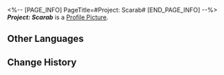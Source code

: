 <%-- [PAGE_INFO]
PageTitle=#Project: Scarab#
[END_PAGE_INFO] --%>
{{Item Infobox
|title       = ''Project: Scarab''
|id          = 140423
|image       = Item ''Project- Scarab''.png
|type        = Mission Item
|invCategory = Missions
|rarity      = 3
|effect      = 
|description = Bocchi's "Precious Proposal." You're uncertain whether it'll see any use.
}}
'''''Project: Scarab''''' is a [[Profile Picture]].

==Other Languages==
{{Other Languages
|en   = ''Project: Scarab''
|zhs  = 《圣甲虫计划》
|zht  = 《聖甲蟲計畫》
|ja   = 『スカラベシール計画』
|ko   = ≪스카라브 계획≫
|es   = «Proyecto Escarabajo»
|fr   = ''Projet scarabée''
|ru   = «План: Скарабей»
|th   = "โปรเจกต์สคารับ"
|vi   = Kế Hoạch Bọ Cánh Cứng
|de   = „Projekt: Skarabäus“
|id   = "Proyek Kumbang Suci"
|pt   = Projeto: Escaravelho
}}

==Change History==
{{Change History|2.0}}